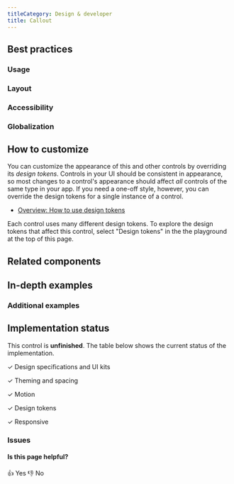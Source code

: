 ```yaml
---
titleCategory: Design & developer
title: Callout
---
```


<!--

<style>{`
  .fakefocus {
    outline: 2px solid black;
    outline-offset: 2px;
  }
`}</style>

## Overview

Callouts are a powerful way to simplify a user interface. They host tips and other information users need when they need it, with minimal effort on their part. Callouts can help you use screen space more effectively and reduce screen clutter. However, poorly designed Callouts can be annoying, distracting, unhelpful, overwhelming, or in the way.

Use a Callout for displaying additional contextual information about an item on the screen. Callouts also have a tail that identifies their source. A common use for Callout is the introduction of a new feature or capability of an app or site. Alternate usages include pairing the Callout with a button or clickable element for on-demand presentation of additional or supporting content.

By default, Callouts that do not contain focusable elements (links, buttons etc) cannot gain focus when opened. For proper screen reader support, follow the non-focusable callout example, which treats the callout content like a status message.

[Design spec]() |
[GitHub](https://github.com/microsoft/fluentui-react-native/tree/master/packages/components/Callout)

  {
    title: 'Simple Callout',
    description: "We don't have FluentUI working in the examples yet.",
    source: 'export default () => <Callout><Text>React Native Callout control</Text></Callout>'
  }
];

<!-- <Playground themes={themes} examples={examples} /> -->

## Best practices

<!--
<NYI>Content needed: best practices</NYI> -->

### Usage

<!--
<NYI>Content needed: usage examples</NYI> -->

### Layout

<!--
<NYI>Content needed: positioning, anchoring</NYI> -->

### Accessibility

<!--
<NYI>Content needed: explain specifics of ARIA properties; mind 'announce' in particular</NYI> -->

### Globalization

<!--
<NYI>Content needed: any int'l concerns</NYI> -->

## How to customize

<!--
<NYI>Content needed: add a customization example</NYI> -->

You can customize the appearance of this and other controls by overriding its _design tokens_. Controls in your UI should be consistent in appearance, so most changes to a control's appearance should affect _all_ controls of the same type in your app. If you need a one-off style, however, you can override the design tokens for a single instance of a control.

- [Overview: How to use design tokens](/web/styles)

Each control uses many different design tokens. To explore the design tokens that affect this control, select "Design tokens" in the the playground at the top of this page. <NYI />

## Related components

<!--
<NYI>Content needed</NYI> -->

## In-depth examples

<!--
<NYI>Content needed</NYI> -->

### Additional examples

<!--
<NYI>Content needed</NYI>
<NYI>Explain the actual process of overriding design tokens (which doesn't exist yet)</NYI> -->

## Implementation status

This control is **unfinished**. The table below shows the current status of the implementation.

&#x2713; Design specifications and UI kits

&#x2713; Theming and spacing

&#x2713; Motion

&#x2713; Design tokens

&#x2713; Responsive

### Issues

#### Is this page helpful?

&#x1f44d;&nbsp;Yes &#x1f44e;&nbsp;No
